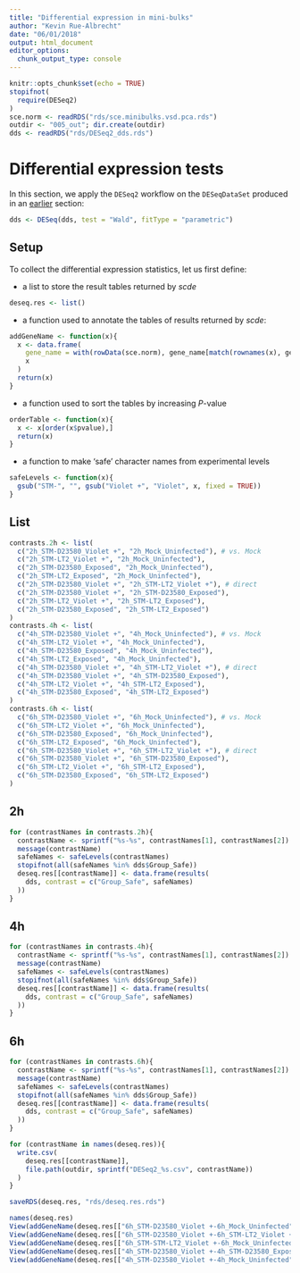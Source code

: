 ```yaml
---
title: "Differential expression in mini-bulks"
author: "Kevin Rue-Albrecht"
date: "06/01/2018"
output: html_document
editor_options:
  chunk_output_type: console
---
```


```r
knitr::opts_chunk$set(echo = TRUE)
stopifnot(
  require(DESeq2)
)
sce.norm <- readRDS("rds/sce.minibulks.vsd.pca.rds")
outdir <- "005_out"; dir.create(outdir)
dds <- readRDS("rds/DESeq2_dds.rds")
```

# Differential expression tests

In this section, we apply the `DESeq2` workflow on the `DESeqDataSet`
produced in an [earlier](004_reduceDim_v2.html#normalise) section:

```r
dds <- DESeq(dds, test = "Wald", fitType = "parametric")
```

## Setup

To collect the differential expression statistics, let us first define:

* a list to store the result tables returned by *scde*

```r
deseq.res <- list()
```

* a function used to annotate the tables of results returned by *scde*:

```r
addGeneName <- function(x){
  x <- data.frame(
    gene_name = with(rowData(sce.norm), gene_name[match(rownames(x), gene_id)]),
    x
  )
  return(x)
}
```

* a function used to sort the tables by increasing *P*-value

```r
orderTable <- function(x){
  x <- x[order(x$pvalue),]
  return(x)
}
```

* a function to make 'safe' character names from experimental levels

```r
safeLevels <- function(x){
  gsub("STM-", "", gsub("Violet +", "Violet", x, fixed = TRUE))
}
```


## List

```r
contrasts.2h <- list(
  c("2h_STM-D23580_Violet +", "2h_Mock_Uninfected"), # vs. Mock
  c("2h_STM-LT2_Violet +", "2h_Mock_Uninfected"),
  c("2h_STM-D23580_Exposed", "2h_Mock_Uninfected"),
  c("2h_STM-LT2_Exposed", "2h_Mock_Uninfected"),
  c("2h_STM-D23580_Violet +", "2h_STM-LT2_Violet +"), # direct
  c("2h_STM-D23580_Violet +", "2h_STM-D23580_Exposed"),
  c("2h_STM-LT2_Violet +", "2h_STM-LT2_Exposed"),
  c("2h_STM-D23580_Exposed", "2h_STM-LT2_Exposed")
)
contrasts.4h <- list(
  c("4h_STM-D23580_Violet +", "4h_Mock_Uninfected"), # vs. Mock
  c("4h_STM-LT2_Violet +", "4h_Mock_Uninfected"),
  c("4h_STM-D23580_Exposed", "4h_Mock_Uninfected"),
  c("4h_STM-LT2_Exposed", "4h_Mock_Uninfected"),
  c("4h_STM-D23580_Violet +", "4h_STM-LT2_Violet +"), # direct
  c("4h_STM-D23580_Violet +", "4h_STM-D23580_Exposed"),
  c("4h_STM-LT2_Violet +", "4h_STM-LT2_Exposed"),
  c("4h_STM-D23580_Exposed", "4h_STM-LT2_Exposed")
)
contrasts.6h <- list(
  c("6h_STM-D23580_Violet +", "6h_Mock_Uninfected"), # vs. Mock
  c("6h_STM-LT2_Violet +", "6h_Mock_Uninfected"),
  c("6h_STM-D23580_Exposed", "6h_Mock_Uninfected"),
  c("6h_STM-LT2_Exposed", "6h_Mock_Uninfected"),
  c("6h_STM-D23580_Violet +", "6h_STM-LT2_Violet +"), # direct
  c("6h_STM-D23580_Violet +", "6h_STM-D23580_Exposed"),
  c("6h_STM-LT2_Violet +", "6h_STM-LT2_Exposed"),
  c("6h_STM-D23580_Exposed", "6h_STM-LT2_Exposed")
)
```

## 2h

```r
for (contrastNames in contrasts.2h){
  contrastName <- sprintf("%s-%s", contrastNames[1], contrastNames[2])
  message(contrastName)
  safeNames <- safeLevels(contrastNames)
  stopifnot(all(safeNames %in% dds$Group_Safe))
  deseq.res[[contrastName]] <- data.frame(results(
    dds, contrast = c("Group_Safe", safeNames)
  ))
}
```

## 4h

```r
for (contrastNames in contrasts.4h){
  contrastName <- sprintf("%s-%s", contrastNames[1], contrastNames[2])
  message(contrastName)
  safeNames <- safeLevels(contrastNames)
  stopifnot(all(safeNames %in% dds$Group_Safe))
  deseq.res[[contrastName]] <- data.frame(results(
    dds, contrast = c("Group_Safe", safeNames)
  ))
}
```

## 6h

```r
for (contrastNames in contrasts.6h){
  contrastName <- sprintf("%s-%s", contrastNames[1], contrastNames[2])
  message(contrastName)
  safeNames <- safeLevels(contrastNames)
  stopifnot(all(safeNames %in% dds$Group_Safe))
  deseq.res[[contrastName]] <- data.frame(results(
    dds, contrast = c("Group_Safe", safeNames)
  ))
}
```

```r
for (contrastName in names(deseq.res)){
  write.csv(
    deseq.res[[contrastName]],
    file.path(outdir, sprintf("DESeq2_%s.csv", contrastName))
  )
}
```

```r
saveRDS(deseq.res, "rds/deseq.res.rds")
```

```r
names(deseq.res)
View(addGeneName(deseq.res[["6h_STM-D23580_Violet +-6h_Mock_Uninfected"]]))
View(addGeneName(deseq.res[["6h_STM-D23580_Violet +-6h_STM-LT2_Violet +"]]))
View(addGeneName(deseq.res[["6h_STM-STM-LT2_Violet +-6h_Mock_Uninfected"]]))
View(addGeneName(deseq.res[["4h_STM-D23580_Violet +-4h_STM-D23580_Exposed"]]))
View(addGeneName(deseq.res[["4h_STM-D23580_Violet +-4h_Mock_Uninfected"]]))
```


